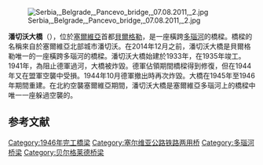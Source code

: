 {{coord|44.828|N|20.492|E|region:RS_type:landmark|display=title}}
[[File:Serbia,_Belgrade,_Pancevo_bridge,_07.08.2011,_2.jpg|thumb]]

'''潘切沃大橋'''（{{lang-sr-cyr|Панчевачки мост|Pančevački most}}），位於[[塞爾維亞|塞爾維亞]]首都[[貝爾格勒|貝爾格勒]]，是一座橫跨[[多瑙河|多瑙河]]的橋樑。橋樑的名稱來自於塞爾維亞北部城市潘切沃。在2014年12月之前，潘切沃大橋是貝爾格勒唯一的一座橫跨多瑙河的橋樑。潘切沃大橋始建於1933年，在1935年竣工。1941年，為阻止德軍過河，大橋被炸毀。德軍佔領期間橋樑得到修復，但在1944年又在盟軍空襲中受損。1944年10月德軍撤出時再次炸毀。大橋在1945年至1946年期間重建。在北約空襲塞爾維亞期間，潘切沃大橋是塞爾維亞多瑙河上的橋樑中唯一一座躲過空襲的。

==参考文献==
{{reflist}}
{{Crossings navbox
|structure       = [[List_of_crossings_of_the_Danube|桥梁]]
|place           = [[多瑙河|多瑙河]]
|bridge          = 潘切沃大橋
|bridge signs = {{European route E|70}}
|upstream        = [[卜平大桥|卜平大桥]]
|downstream      = [[科温大桥|科温大桥]]
}}
[[Category:1946年完工橋梁|Category:1946年完工橋梁]]
[[Category:塞尔维亚公路铁路两用桥|Category:塞尔维亚公路铁路两用桥]]
[[Category:多瑙河桥梁|Category:多瑙河桥梁]]
[[Category:贝尔格莱德桥梁|Category:贝尔格莱德桥梁]]
